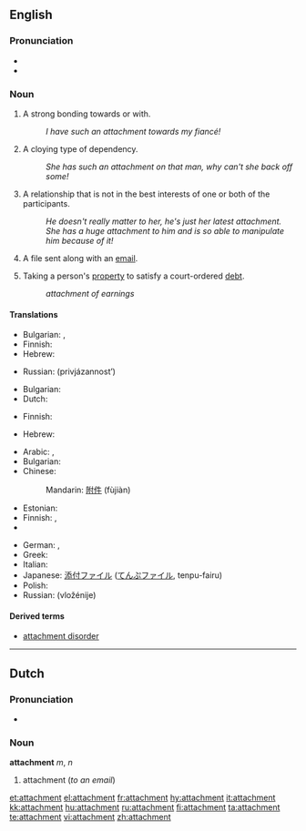 {{wikipedia|dab=attachment}}
==English==

===Pronunciation===
* {{IPA|/əˈtæʧmənt/}}
* {{audio|en-us-attachment.ogg|Audio (US)}}

===Noun===
{{en-noun|attachments|-}}

# A strong bonding towards or with.
#: ''I have such an attachment towards my fiancé!''
# A cloying type of dependency.
#: ''She has such an attachment on that man, why can't she back off some!''
# A relationship that is not in the best interests of one or both of the participants.
#: ''He doesn't really matter to her, he's just her latest attachment.''
#: ''She has a huge attachment to him and is so able to manipulate him because of it!''
# {{computing}} A file sent along with an [[email]].
# {{legal}} Taking a person's [[property]] to satisfy a court-ordered [[debt]].
#: ''attachment of earnings''

====Translations====
{{trans-top|A strong bonding towards or with}}
* Bulgarian: {{t|bg|вярност|sc=Cyrl}},  {{t|bg|привързаност|sc=Cyrl}}
* Finnish: {{t-|fi|kiintymys}}
* Hebrew: {{he-translation|התדבקות|hitdabqoot}}
{{trans-mid}}
* Russian: {{t|ru|привязанность|f|sc=Cyrl}} (privjázannost’)
{{trans-bottom}}

{{trans-top|A cloying type of dependency}}
* Bulgarian: {{t|bg|преданост|sc=Cyrl}}
* Dutch: {{t-|nl|gehechtheid|f}}
{{trans-mid}}
* Finnish: {{t-|fi|kiintymys}}
{{trans-bottom}}

{{trans-top|A relationship that is not in the best interests of one or both of the participants}}
* Hebrew: {{he-translation|התדבקות|hitdabqoot}}
{{trans-mid}}
{{trans-bottom}}

{{trans-top|A file sent along with an email}}
* Arabic: {{t|ar|إلحاق|m|tr='ílHaq|sc=Arab}}, {{t|ar|ملحق|m|tr=múlHaq|sc=Arab}}
* Bulgarian: {{t|bg|приложение|sc=Cyrl}}
* Chinese:
*: Mandarin: [[附件]] (fùjiàn)
* Estonian: {{t|et|kaasatud fail}}
* Finnish: {{t-|fi|liitetiedosto}}, {{t-|fi|liite}}
* {{trreq|French}}
{{trans-mid}}
* German: {{t+|de|Anlage|f}}, {{t+|de|Anhang|m}}
* Greek: {{t+|el|επισύναψη|f|sc=Grek}}
* Italian: {{t+|it|allegato|m}}
* Japanese: [[添付ファイル]] ([[てんぷファイル]], tenpu-fairu)
* Polish: {{t+|pl|załącznik|m}}
* Russian: {{t|ru|вложение|n|sc=Cyrl}} (vložénije)
{{trans-bottom}}

====Derived terms====
* [[attachment disorder]]

----

==Dutch==

===Pronunciation===
* {{IPA|/a'tæʧmɛnt/|lang=nl}}

===Noun===
'''attachment''' ''m'', ''n''

# attachment (''to an email'')

[[et:attachment]]
[[el:attachment]]
[[fr:attachment]]
[[hy:attachment]]
[[it:attachment]]
[[kk:attachment]]
[[hu:attachment]]
[[ru:attachment]]
[[fi:attachment]]
[[ta:attachment]]
[[te:attachment]]
[[vi:attachment]]
[[zh:attachment]]